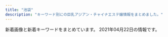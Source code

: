 ```yaml
---
title: "池袋"
description: "キーワード別にの巨乳アジアン・チャイナエステ嬢情報をまとめました。"
---
```


新着画像と新着キーワードをまとめています。
2021年04月22日の情報です。

<DmmAffiliateIns />
<KeywordTable
  shops={
    [
    {
        "station": "JR\u6c60\u888b\u99c5\u6771\u53e3",
        "url": "http://es-manzokudou.com/",
        "img_links": [
            "http://es-manzokudou.com/uploads/209ba11412c2c128b5dfbdb8cfef6faa.jpg",
            "http://es-manzokudou.com/uploads/ce9c20b274548d8d7fc88ffba3feb6b8.jpg",
            "http://es-manzokudou.com/images/info_09.png",
            "http://es-manzokudou.com/uploads/1e5aff376576a255098bc7597386a028.jpg",
            "http://es-manzokudou.com/images/index_22.jpg",
            "http://es-manzokudou.com/images/index_02.jpg",
            "http://es-manzokudou.com/uploads/848e0db3804d1d3c823537204d67f5aa.jpg",
            "http://es-manzokudou.com/images/index_31.jpg",
            "http://es-manzokudou.com/images/index_06.jpg",
            "http://es-manzokudou.com/images/index_29.jpg",
            "http://es-manzokudou.com/uploads/dedff2c11ab7aaa841a9cf2747a8406c.jpg",
            "http://es-manzokudou.com/uploads/8a1fb58d0b110680c2356994ca8efb25.jpg",
            "http://es-manzokudou.com/uploads/801bf12e5eb5d7775a0d06c4314059a8.jpg",
            "http://es-manzokudou.com/images/index_16.jpg",
            "http://es-manzokudou.com/uploads/d89fe15ae91cbe6757df76651ba2bafb.jpg",
            "http://es-manzokudou.com/uploads/c92c85411d427aeda4e82379f413bfc5.jpg",
            "http://es-manzokudou.com/images/info_05.png",
            "http://es-manzokudou.com/uploads/d0fdd8f6b16eaf7d5013c7d285fed2e3.jpg",
            "http://es-manzokudou.com/uploads/9f77b9b12f9cf11fcb013974ba368064.jpg",
            "http://es-manzokudou.com/images/info_07.png",
            "http://es-manzokudou.com/uploads/40fc21d31595f51aaf89793b1f68617b.jpg",
            "http://es-manzokudou.com/images/index_07.jpg",
            "http://es-manzokudou.com/uploads/b7f36d45469210b381ecb79a0e05a347.jpg",
            "http://es-manzokudou.com/uploads/8ec0af3b4889c07ab76ccbed51b2b813.jpg",
            "http://es-manzokudou.com/images/link_09.jpg",
            "http://es-manzokudou.com/images/girls_11.jpg",
            "http://es-manzokudou.com/uploads/275d5f397baa63db8424c86d5d6237cf.jpg",
            "http://es-manzokudou.com/uploads/6d01aeb80d9d599f91829439c8d1cce9.jpg",
            "http://es-manzokudou.com/uploads/7284e4ffc051cbb8c074a8c30390ce68.jpg",
            "http://es-manzokudou.com/uploads/b3126b220ec550d17cf3d4ceaa0d5f91.jpg",
            "http://es-manzokudou.com/images/info_01.png",
            "http://es-manzokudou.com/uploads/59a8a61377564fb64b48427e84e4243f.jpg",
            "http://es-manzokudou.com/uploads/7b043aa15c9a9920550a2b92ec6be546.jpg",
            "http://es-manzokudou.com/images/interior_09.jpg",
            "http://es-manzokudou.com/images/index_21.jpg",
            "http://es-manzokudou.com/images/info_02.png",
            "http://es-manzokudou.com/images/index_28.jpg",
            "http://es-manzokudou.com/images/index_05.jpg",
            "http://es-manzokudou.com/uploads/356177edff3d3b7efc4a77022debc8aa.jpg",
            "http://es-manzokudou.com/uploads/4638ddb6f986a671b148647ba616100a.jpg",
            "http://es-manzokudou.com/uploads/0b1795e88117182a477ab05f88143541.jpg",
            "http://es-manzokudou.com/images/index_14.jpg",
            "http://es-manzokudou.com/images/index_08.jpg",
            "http://es-manzokudou.com/images/index_04.jpg",
            "http://es-manzokudou.com/uploads/da9811a4171f2ec42d7c9a8567e79d8c.jpg",
            "http://es-manzokudou.com/images/info_04.png",
            "http://es-manzokudou.com/images/service_10.jpg",
            "http://es-manzokudou.com/uploads/d71f74498ca17396d022ba9a4df966f3.jpg",
            "http://es-manzokudou.com/images/index_03.jpg",
            "http://es-manzokudou.com/images/index_17.jpg",
            "http://es-manzokudou.com/images/index_30.jpg",
            "http://es-manzokudou.com/uploads/de54f16df04e0df8ae07ab990b8c9fd2.jpg",
            "http://es-manzokudou.com/uploads/0796672f7c59948334658998a3c55cdb.jpg",
            "http://es-manzokudou.com/uploads/13ab049cc45dea80b43d33b6b7108f00.jpg",
            "http://es-manzokudou.com/uploads/efbc511fca65f9baeae51ee52426cc0e.jpg",
            "http://es-manzokudou.com/uploads/e0558d7d118d3983ed620237423a6a17.jpg",
            "http://es-manzokudou.com/images/index_19.jpg",
            "http://es-manzokudou.com/images/interior_10.jpg",
            "http://es-manzokudou.com/images/service_09.jpg",
            "http://es-manzokudou.com/uploads/c7f77c3ead6ef13dab668a39ed78609c.jpg",
            "http://es-manzokudou.com/images/index_15.jpg",
            "http://es-manzokudou.com/uploads/36735dc9d436a790f344c57635a3a44f.jpg",
            "http://es-manzokudou.com/images/index_09.jpg",
            "http://es-manzokudou.com/images/girls_09.jpg",
            "http://es-manzokudou.com/uploads/62c2e989f1be95fc8e01be85b464d514.jpg",
            "http://es-manzokudou.com/images/index_27.jpg",
            "http://es-manzokudou.com/images/index_01.jpg",
            "http://es-manzokudou.com/uploads/e29aa67ee54566513e4e34114bfdc7b9.jpg",
            "http://es-manzokudou.com/uploads/88aa8f906b0332cb40ad4429c8e7b758.jpg",
            "http://es-manzokudou.com/uploads/200f500725d3f15233d981ad9b5e6b9a.jpg",
            "http://es-manzokudou.com/images/index_11.jpg",
            "http://es-manzokudou.com/uploads/4a9bc6863322924a09070162269c7415.jpg",
            "http://es-manzokudou.com/uploads/6eeb47bf176bb33d310cc4b85e6877cd.jpg",
            "http://es-manzokudou.com/uploads/f66d763bd48ac5f51969e4311ac7af5c.jpg",
            "http://www.cmfm2.jp/images/over_thumb_l.png",
            "http://es-manzokudou.com/images/index_13.jpg",
            "http://es-manzokudou.com/uploads/33e3f16ac4ad0cce4991bcbf73f4ed57.jpg",
            "http://es-manzokudou.com/images/index_23.jpg",
            "http://es-manzokudou.com/uploads/0d826c16062de1388c242e2f77eb7cd6.jpg",
            "http://es-manzokudou.com/images/index_24.jpg"
        ],
        "keywords": {
            "86": 7,
            "D": 7,
            "84": 1,
            "C": 10,
            "87": 8,
            "88": 2
        },
        "name": "\u6e80\u8db3\u5802"
    },
    {
        "keywords": {
            "90": 1,
            "H": 2,
            "E": 1,
            "88": 1,
            "95": 1
        },
        "url": "http://hanamizuki.jpn.cm/",
        "img_links": [
            "http://hanamizuki.jpn.cm/photos/sites/43/2019/12/2019122511054178.jpg",
            "http://hanamizuki.jpn.cm/images/room4.jpg",
            "http://hanamizuki.jpn.cm/images/s_staff.png",
            "http://hanamizuki.jpn.cm/images/s_link.png",
            "http://hanamizuki.jpn.cm/images/top.png",
            "http://hanamizuki.jpn.cm/photos/sites/43/2021/02/2021020211590282.jpg",
            "http://hanamizuki.jpn.cm/photos/sites/43/2017/11/2017110204161468.jpg",
            "http://hanamizuki.jpn.cm/photos/sites/43/2019/12/2019122511054726.jpg",
            "http://hanamizuki.jpn.cm/images/room1.jpg",
            "http://hanamizuki.jpn.cm/images/room3.jpg",
            "http://hanamizuki.jpn.cm/images/nbj2.jpg",
            "http://hanamizuki.jpn.cm/images/mobile.png",
            "http://hanamizuki.jpn.cm/photos/sites/43/2017/11/2017110204162215.jpg",
            "http://hanamizuki.jpn.cm/images/room2.jpg",
            "http://hanamizuki.jpn.cm/images/s_news.png"
        ],
        "name": "\u6c34\u6728\u82b1",
        "station": "JR\u6c60\u888b\u99c5\u6771\u53e3"
    },
    {
        "keywords": {
            "83": 99,
            "C": 262,
            "88": 45,
            "82": 101,
            "D": 198,
            "84": 161,
            "85": 108
        },
        "name": "\u30cf\u30cb\u30fc\u30d3\u30fc",
        "img_links": [
            "https://honeybee2.com/images/img_info_01.png",
            "https://honeybee2.com/images/img_gallery_04.png",
            "https://honeybee2.com/images/btn_back.png",
            "https://honeybee2.com/images/img_info_03.png",
            "https://honeybee2.com/images_staff/168/111318504622.jpg",
            "https://honeybee2.com/images/bnr_160_45.jpg",
            "https://honeybee2.com/images/icon_ranking_01.png",
            "https://honeybee2.com/images_staff/136/041523165620.jpg",
            "https://honeybee2.com/images/img_gallery_02.png",
            "https://honeybee2.com/images/bnr_88_31.jpg",
            "https://honeybee2.com/images/bnr_468_60.jpg",
            "https://honeybee2.com/images_staff/60/032207115986.jpg",
            "https://honeybee2.com/images_staff/134/041314164177.jpg",
            "https://honeybee2.com/images_staff/154/040422342043.jpg",
            "https://honeybee2.com/images/icon_ranking_05.png",
            "https://honeybee2.com/images/btn_next.png",
            "https://honeybee2.com/images_staff/99/011420365888.jpg",
            "https://honeybee2.com/images_staff/133/041312285087.jpg",
            "https://honeybee2.com/images_staff/150/091116274617.jpg",
            "https://honeybee2.com/images/img_gallery_06.png",
            "https://honeybee2.com/images_staff/142/060611265633.jpg",
            "https://honeybee2.com/images/bnr_side_card.png",
            "https://honeybee2.com/images/pagetop_off.png",
            "https://honeybee2.com/images_staff/136/041522461779.jpg",
            "https://honeybee2.com/images_staff/60/032207120681.jpg",
            "https://honeybee2.com/images_staff/134/041314054720.jpg",
            "https://honeybee2.com/images_staff/99/110211050217.jpg",
            "https://honeybee2.com/images/vis_castframe_01.png",
            "https://honeybee2.com/images/icon_ranking_03.png",
            "https://honeybee2.com/images_staff/150/091115052227.jpg",
            "https://honeybee2.com/images/img_info.png",
            "https://honeybee2.com/images_staff/154/040422313298.jpg",
            "https://honeybee2.com/images_staff/142/060611173967.jpg",
            "https://honeybee2.com/images/icon_ranking_04.png",
            "https://honeybee2.com/images_staff/133/032511552539.jpg",
            "https://honeybee2.com/images/vis_profileframe.png",
            "https://honeybee2.com/images_staff/168/111319171076.jpg",
            "https://honeybee2.com/images/bnr_200_40.jpg",
            "https://honeybee2.com/images/no_image.jpg",
            "https://honeybee2.com/images_staff/111/070714174922.jpg",
            "https://honeybee2.com/images_staff/117/082320544428.jpg",
            "https://honeybee2.com/images/img_gallery_03.png",
            "https://honeybee2.com/images/img_gallery_01.png",
            "https://honeybee2.com/images_staff/117/082321050834.jpg",
            "https://honeybee2.com/images/bnr_side_concept.png",
            "https://honeybee2.com/images/img_info_02.png",
            "https://honeybee2.com/images/img_gallery_05.png",
            "https://honeybee2.com/images_staff/111/070714141435.jpg"
        ],
        "url": "https://honeybee2.com/",
        "station": "JR\u6c60\u888b\u99c5\u897f\u53e3(\u5317)"
    },
    {
        "station": "JR\u6c60\u888b\u99c5\u6771\u53e3",
        "name": "\u73ca\u745a\u6d77\u5cb8",
        "keywords": {
            "85": 13,
            "D": 30,
            "C": 65,
            "84": 47,
            "86": 31
        },
        "img_links": [
            "http://www.ccgirl.work/staff/hana1.jpg",
            "http://ccgirl.work/img/bana02.jpg",
            "http://ccgirl.work/staff/riri1.jpg",
            "http://www.ccgirl.work/staff/aya1.jpg",
            "http://www.ccgirl.work/staff/koko2.jpg",
            "http://ccgirl.work/staff/aya3.jpg",
            "http://ccgirl.work/staff/kayuri2.jpg",
            "http://ccgirl.work/staff/kayuri3.jpg",
            "http://ccgirl.work/img/icon/new.jpg",
            "http://ccgirl.work/img/bana03.jpg",
            "http://ccgirl.work/staff/hana1.jpg",
            "http://ccgirl.work/staff/kayuri1.jpg",
            "http://ccgirl.work/staff/koko1.jpg",
            "http://www.ccgirl.work/img/bana03.jpg",
            "http://ccgirl.work/staff/ai1.jpg",
            "http://ccgirl.work/staff/ai2.jpg",
            "http://www.ccgirl.work/staff/riri2.jpg",
            "http://www.ccgirl.work/staff/ai3.jpg",
            "http://ccgirl.work/staff/ai3.jpg",
            "http://ccgirl.work/staff/aya2.jpg",
            "http://www.ccgirl.work/staff/riri1.jpg",
            "http://www.ccgirl.work/staff/kayuri1.jpg",
            "http://ccgirl.work/staff/koko2.jpg",
            "http://www.ccgirl.work/staff/ai2.jpg",
            "http://www.ccgirl.work/staff/ai1.jpg",
            "http://ccgirl.work/img/contentsbottom.png",
            "http://www.ccgirl.work/img/contentsbottom.png",
            "http://ccgirl.work/staff/aya1.jpg",
            "http://www.ccgirl.work/img/icon/new.jpg",
            "http://www.ccgirl.work/img/bana02.jpg",
            "http://ccgirl.work/staff/riri2.jpg",
            "http://ccgirl.work/img/interior.jpg",
            "http://ccgirl.work/img/s/s_qa.png",
            "http://www.ccgirl.work/staff/koko1.jpg"
        ],
        "url": "http://ccgirl.work/"
    },
    {
        "img_links": [
            "http://new-paradise.net/images/misaki01.jpg",
            "http://new-paradise.net/images/down.png",
            "http://new-paradise.net/images/r3.jpg",
            "http://new-paradise.net/images/noa.jpg",
            "http://new-paradise.net/images/honoka.jpg",
            "http://new-paradise.net/images/a6.jpg",
            "http://new-paradise.net/images/kiki.jpg",
            "http://new-paradise.net/images/mobile.png",
            "http://new-paradise.net/images/kiki02.jpg",
            "http://new-paradise.net/images/a3.jpg",
            "http://new-paradise.net/images/a1.jpg",
            "http://new-paradise.net/images/zi_staff.png",
            "http://new-paradise.net/images/up.png",
            "http://new-paradise.net/images/misaki02.jpg",
            "http://new-paradise.net/images/itigo.jpg",
            "http://new-paradise.net/images/a2.jpg",
            "http://new-paradise.net/images/g0.jpg",
            "http://new-paradise.net/images/info.jpg",
            "http://new-paradise.net/images/a5.jpg",
            "http://new-paradise.net/images/kanna02.jpg",
            "http://new-paradise.net/images/a4.jpg",
            "http://new-paradise.net/images/flash1.jpg",
            "http://new-paradise.net/images/a7.jpg"
        ],
        "name": "\u5fc3\u30d1\u30e9\u30c0\u30a4\u30b9",
        "url": "http://new-paradise.net/",
        "station": "JR\u6c60\u888b\u99c5\u897f\u53e3",
        "keywords": {}
    },
    {
        "keywords": {},
        "station": "JR\u6c60\u888b\u99c5\u6771\u53e3",
        "img_links": [
            "http://manian-ikebukuro.com/image/cast/cast_63_1_l.jpg",
            "http://manian-ikebukuro.com/image/cast/cast_74_1_l.jpg",
            "http://manian-ikebukuro.com/img/spSite.jpg",
            "http://manian-ikebukuro.com/img/news1.png",
            "http://manian-ikebukuro.com/image/cast/cast_67_1_l.jpg",
            "http://manian-ikebukuro.com/image/cast/cast_80_1_s.jpg",
            "http://manian-ikebukuro.com/image/cast/cast_74_2_l.jpg",
            "http://manian-ikebukuro.com/image/cast/cast_70_2_l.jpg",
            "http://manian-ikebukuro.com/image/cast/cast_67_1_s.jpg",
            "http://manian-ikebukuro.com/image/cast/cast_68_2_l.jpg",
            "http://manian-ikebukuro.com/image/cast/cast_75_2_l.jpg",
            "http://manian-ikebukuro.com/image/cast/cast_77_1_s.jpg",
            "http://manian-ikebukuro.com/image/cast/cast_77_1_l.jpg",
            "http://manian-ikebukuro.com/img/bar_profile.png",
            "http://manian-ikebukuro.com/img/pickupGirl.png",
            "http://manian-ikebukuro.com/image/cast/cast_68_1_l.jpg",
            "http://manian-ikebukuro.com/image/cast/cast_2_1_l.jpg",
            "http://manian-ikebukuro.com/image/cast/cast_75_1_s.jpg",
            "http://manian-ikebukuro.com/image/cast/cast_75_1_l.jpg",
            "http://manian-ikebukuro.com/image/cast/cast_80_1_l.jpg",
            "http://manian-ikebukuro.com/image/cast/cast_77_2_l.jpg",
            "http://manian-ikebukuro.com/image/cast/cast_64_1_l.jpg",
            "http://manian-ikebukuro.com/image/cast/cast_69_1_s.jpg",
            "http://manian-ikebukuro.com/image/cast/cast_68_1_s.jpg",
            "http://manian-ikebukuro.com/image/cast/cast_70_1_l.jpg",
            "http://manian-ikebukuro.com/image/cast/cast_47_1_l.jpg",
            "http://manian-ikebukuro.com/image/cast/cast_47_1_s.jpg",
            "http://manian-ikebukuro.com/image/cast/cast_63_1_s.jpg",
            "http://manian-ikebukuro.com/img/news3.png",
            "http://manian-ikebukuro.com/image/cast/cast_70_1_s.jpg",
            "http://manian-ikebukuro.com/image/cast/10x10.jpg",
            "http://manian-ikebukuro.com/image/cast/cast_80_2_l.jpg",
            "http://manian-ikebukuro.com/image/cast/cast_74_1_s.jpg",
            "http://manian-ikebukuro.com/image/cast/cast_6_1_s.jpg",
            "http://manian-ikebukuro.com/image/cast/cast_2_1_s.jpg",
            "http://manian-ikebukuro.com/image/cast/cast_67_2_l.jpg",
            "http://manian-ikebukuro.com/image/cast/cast_64_2_l.jpg",
            "http://manian-ikebukuro.com/img/QRcode.png",
            "http://manian-ikebukuro.com/image/cast/cast_64_1_s.jpg",
            "http://manian-ikebukuro.com/sp/img/tel.png",
            "http://manian-ikebukuro.com/img/line1.jpg",
            "http://manian-ikebukuro.com/image/cast/cast_73_1_s.jpg",
            "http://manian-ikebukuro.com/image/cast/cast_47_2_l.jpg",
            "http://manian-ikebukuro.com/image/cast/cast_2_2_l.jpg",
            "http://manian-ikebukuro.com/img/tel.png",
            "http://manian-ikebukuro.com/img/header0.jpg",
            "http://manian-ikebukuro.com/img/bar_staff.png",
            "http://manian-ikebukuro.com/image/cast/no_image.jpg",
            "http://manian-ikebukuro.com/image/cast/cast_71_1_s.jpg"
        ],
        "name": "\u6d17\u4f53\u30de\u30cb\u30a2",
        "url": "http://manian-ikebukuro.com/"
    },
    {
        "station": "JR\u6c60\u888b\u99c5\u897f\u53e3",
        "url": "http://c-sun2.com/",
        "img_links": [
            "http://c-sun2.com/image/cast/cast_485_1_l.jpg",
            "http://c-sun2.com/image/cast/cast_492_2_l.jpg",
            "http://c-sun2.com/image/cast/cast_326_2_l.jpg",
            "http://c-sun2.com/image/cast/cast_393_1_l.jpg",
            "http://c-sun2.com/img/topbar_news.png",
            "http://c-sun2.com/image/cast/cast_471_1_l.jpg",
            "http://c-sun2.com/image/cast/cast_453_2_l.jpg",
            "http://c-sun2.com/image/cast/cast_466_2_l.jpg",
            "http://c-sun2.com/image/cast/cast_496_1_l.jpg",
            "http://c-sun2.com/image/cast/cast_362_1_l.jpg",
            "http://c-sun2.com/image/cast/cast_473_1_l.jpg",
            "http://c-sun2.com/img/bar_profile.png",
            "http://c-sun2.com/image/cast/cast_357_2_l.jpg",
            "http://c-sun2.com/image/cast/cast_534_1_l.jpg",
            "http://c-sun2.com/image/shame/192_1_l.jpg",
            "http://c-sun2.com/image/cast/cast_534_2_l.jpg",
            "http://c-sun2.com/image/cast/cast_360_2_l.jpg",
            "http://c-sun2.com/image/cast/cast_326_1_l.jpg",
            "http://c-sun2.com/image/cast/cast_362_2_l.jpg",
            "http://c-sun2.com/img/header.jpg",
            "http://c-sun2.com/image/cast/cast_496_2_l.jpg",
            "http://c-sun2.com/image/cast/cast_453_1_l.jpg",
            "http://c-sun2.com/img/icon/new.png",
            "http://c-sun2.com/image/cast/cast_484_2_l.jpg",
            "http://c-sun2.com/img/event/camp3.jpg",
            "http://c-sun2.com/image/cast/cast_492_1_l.jpg",
            "http://c-sun2.com/image/cast/cast_360_1_l.jpg",
            "http://c-sun2.com/img/topbar_osusume.png",
            "http://c-sun2.com/img/bar_grallery.png",
            "http://c-sun2.com/image/cast/cast_393_2_l.jpg",
            "http://c-sun2.com/image/cast/cast_533_1_l.jpg",
            "http://c-sun2.com/image/cast/cast_524_1_l.jpg",
            "http://c-sun2.com/image/cast/cast_357_1_l.jpg",
            "http://c-sun2.com/image/cast/cast_466_1_l.jpg",
            "http://c-sun2.com/image/cast/cast_473_2_l.jpg",
            "http://c-sun2.com/img/bar_therapist.png",
            "http://c-sun2.com/image/cast/cast_390_1_l.jpg",
            "http://c-sun2.com/image/cast/cast_485_2_l.jpg",
            "http://c-sun2.com/image/cast/cast_580_1_l.jpg",
            "http://c-sun2.com/image/cast/cast_471_2_l.jpg",
            "http://c-sun2.com/image/cast/cast_390_2_l.jpg",
            "http://c-sun2.com/image/cast/cast_484_1_l.jpg",
            "http://c-sun2.com/image/cast/cast_524_2_l.jpg",
            "http://c-sun2.com/img/topbar_camp.png",
            "http://c-sun2.com/image/cast/cast_533_2_l.jpg"
        ],
        "keywords": {
            "83": 7,
            "85": 3,
            "81": 3,
            "84": 5,
            "82": 7
        },
        "name": "\u30b9\u30a4\u30fc\u30c8\u30de\u30c3\u30c8"
    },
    {
        "name": "MONA\u30fbLIZA \u30e2\u30ca\u30fb\u30ea\u30b6",
        "keywords": {
            "C": 8
        },
        "url": "http://monaliza.xyz/",
        "img_links": [
            "http://monaliza.xyz/images/mobile.jpg",
            "http://monaliza.xyz/images/gallery_image01b.jpg",
            "http://monaliza.xyz/images/g7.jpg",
            "http://monaliza.xyz/images/top.jpg",
            "http://monaliza.xyz/images/index_c2.jpg",
            "http://monaliza.xyz/images/g6.jpg",
            "http://monaliza.xyz/images/r03.jpg",
            "http://monaliza.xyz/images/r01.jpg",
            "http://monaliza.xyz/images/r02.jpg",
            "http://monaliza.xyz/images/index_c3.jpg",
            "http://monaliza.xyz/images/r04.jpg",
            "http://monaliza.xyz/images/yuki.jpg",
            "http://monaliza.xyz/images/index_c1.jpg",
            "http://monaliza.xyz/images/g4.jpg",
            "http://monaliza.xyz/images/aoyi.jpg"
        ],
        "station": "JR\u6c60\u888b\u99c5\u897f\u53e3"
    },
    {
        "img_links": [
            "http://www.i-rlx.info/images/upload/888936484d714117.jpg",
            "http://www.i-rlx.info/images/index_28.jpg",
            "http://www.i-rlx.info/images/upload/bb2bfea87a6127cc.jpg",
            "http://www.i-rlx.info/images/upload/95e8548329763630.jpg",
            "http://www.i-rlx.info/images/index_03.jpg",
            "http://www.i-rlx.info/girl/05.jpg",
            "http://www.i-rlx.info/images/upload/thumb/95e8548329763630.jpg",
            "http://www.i-rlx.info/images/upload/thumb/bb8a47bc98c64e87.jpg",
            "http://www.i-rlx.info/images/index_34.jpg",
            "http://www.i-rlx.info/images/upload/thumb/c9993cc2167b7dc9.jpg",
            "http://www.i-rlx.info/images/index_10.jpg",
            "http://www.i-rlx.info/images/upload/thumb/5f15caf7f272770f.jpg",
            "http://www.i-rlx.info/girl/06.jpg",
            "http://www.i-rlx.info/girl/08.jpg",
            "http://www.i-rlx.info/images/index_07.jpg",
            "http://www.i-rlx.info/images/info.jpg",
            "http://www.i-rlx.info/images/info_16.jpg",
            "http://www.i-rlx.info/images/upload/thumb/c3c01fea3cdcaa08.jpg",
            "http://www.i-rlx.info/images/upload/thumb/4d0e657eefdddf42.jpg",
            "http://www.i-rlx.info/images/index_21.jpg",
            "http://www.i-rlx.info/images/index_24.jpg",
            "http://www.i-rlx.info/images/upload/thumb/b0bbe23232bed8aa.jpg",
            "http://www.i-rlx.info/images/upload/19b76df66faf0b12.jpg",
            "http://www.i-rlx.info/images/upload/4d0e657eefdddf42.jpg",
            "http://www.i-rlx.info/images/index_04.jpg",
            "http://www.i-rlx.info/images/upload/bc0752fe4e53b8c6.jpg",
            "http://www.i-rlx.info/images/upload/ac8e7ec3ac179feb.jpg",
            "http://www.i-rlx.info/images/upload/549fe7e03db1e8fc.jpg",
            "http://www.i-rlx.info/images/upload/7d800b2f3fde617b.jpg",
            "http://www.i-rlx.info/images/staff_16.jpg",
            "http://www.i-rlx.info/images/index_36.jpg",
            "http://www.i-rlx.info/images/upload/thumb/7d800b2f3fde617b.jpg",
            "http://www.i-rlx.info/images/index_14.jpg",
            "http://www.i-rlx.info/images/index_37.jpg",
            "http://www.i-rlx.info/i/girl/05.jpg",
            "http://www.i-rlx.info/images/index_11.jpg",
            "http://www.i-rlx.info/images/upload/thumb/9e42414005a99f48.jpg",
            "http://www.i-rlx.info/images/upload/thumb/ac8e7ec3ac179feb.jpg",
            "http://www.i-rlx.info/images/upload/3a57edcf235cfd8e.jpg",
            "http://www.i-rlx.info/i/girl/02.jpg",
            "http://www.i-rlx.info/images/upload/thumb/eeb5d9caa554018e.jpg",
            "http://www.i-rlx.info/images/upload/b0bbe23232bed8aa.jpg",
            "http://www.i-rlx.info/images/index_23.jpg",
            "http://www.i-rlx.info/images/upload/dc8f1b616e622b2a.jpg",
            "http://www.i-rlx.info/images/upload/5f15caf7f272770f.jpg",
            "http://www.i-rlx.info/images/index_06.jpg",
            "http://www.i-rlx.info/images/upload/eeb5d9caa554018e.jpg",
            "http://www.i-rlx.info/images/index_12.jpg",
            "http://www.i-rlx.info/images/index_02.jpg",
            "http://www.i-rlx.info/images/03.jpg",
            "http://www.i-rlx.info/i/room/r03.jpg",
            "http://www.i-rlx.info/images/upload/thumb/22c78aefa047b678.jpg",
            "http://www.i-rlx.info/girl/02.jpg",
            "http://www.i-rlx.info/girl/07.jpg",
            "http://www.i-rlx.info/images/index_18.jpg",
            "http://www.i-rlx.info/images/index_27.jpg",
            "http://www.i-rlx.info/images/index_29.jpg",
            "http://www.i-rlx.info/images/index_35_01.jpg",
            "http://www.i-rlx.info/i/girl/04.jpg",
            "http://www.i-rlx.info/images/upload/c9993cc2167b7dc9.jpg",
            "http://www.i-rlx.info/images/index_31.jpg",
            "http://www.i-rlx.info/images/upload/thumb/bc0752fe4e53b8c6.jpg",
            "http://www.i-rlx.info/images/index_13.jpg",
            "http://www.i-rlx.info/images/upload/bb8a47bc98c64e87.jpg",
            "http://www.i-rlx.info/girl/01.jpg",
            "http://www.i-rlx.info/i/room/r02.jpg",
            "http://www.i-rlx.info/images/rec.jpg",
            "http://www.i-rlx.info/images/index_33.jpg",
            "http://www.i-rlx.info/i/girl/01.jpg",
            "http://www.i-rlx.info/images/index_20.jpg",
            "http://www.i-rlx.info/images/upload/thumb/bb2bfea87a6127cc.jpg",
            "http://www.i-rlx.info/images/upload/thumb/549fe7e03db1e8fc.jpg",
            "http://www.i-rlx.info/images/index_08.jpg",
            "http://www.i-rlx.info/images/index_39.jpg",
            "http://www.i-rlx.info/images/upload/9e42414005a99f48.jpg",
            "http://www.i-rlx.info/i/room/r04.jpg",
            "http://www.i-rlx.info/images/rec_16.jpg",
            "http://www.i-rlx.info/images/index_19.jpg",
            "http://www.i-rlx.info/images/index_22.jpg",
            "http://www.i-rlx.info/images/index_26.jpg",
            "http://www.i-rlx.info/images/upload/c3c01fea3cdcaa08.jpg",
            "http://www.i-rlx.info/images/upload/d9467bde93e01a59.jpg",
            "http://www.i-rlx.info/images/sub_18.jpg",
            "http://www.i-rlx.info/images/upload/22c78aefa047b678.jpg",
            "http://www.i-rlx.info/images/sub_21.jpg",
            "http://www.i-rlx.info/images/upload/thumb/d9467bde93e01a59.jpg",
            "http://www.i-rlx.info/images/index_15.jpg",
            "http://www.i-rlx.info/i/girl/03.jpg",
            "http://www.i-rlx.info/images/index_30.jpg",
            "http://www.i-rlx.info/girl/017.jpg",
            "http://www.i-rlx.info/images/upload/thumb/dc8f1b616e622b2a.jpg",
            "http://www.i-rlx.info/images/index_17.jpg",
            "http://www.i-rlx.info/images/upload/thumb/19b76df66faf0b12.jpg",
            "http://www.i-rlx.info/i/room/r01.jpg",
            "http://www.i-rlx.info/girl/04.jpg",
            "http://www.i-rlx.info/girl/018.jpg",
            "http://www.i-rlx.info/images/index_09.jpg",
            "http://www.i-rlx.info/images/index_01.jpg",
            "http://www.i-rlx.info/images/upload/thumb/888936484d714117.jpg",
            "http://www.i-rlx.info/images/upload/thumb/3a57edcf235cfd8e.jpg"
        ],
        "name": "\u30b7\u30e3\u30fc\u30ed\u30c3\u30c8\u59eb",
        "keywords": {
            "C": 20,
            "E": 1,
            "88": 1,
            "87": 1,
            "86": 3,
            "82": 2,
            "89": 3,
            "D": 4,
            "85": 10
        },
        "station": "JR\u6c60\u888b\u99c5\u897f\u53e3(\u5317)",
        "url": "http://www.i-rlx.info/"
    },
    {
        "url": "http://www.yurari-massage.work/",
        "name": "\u3086\u3089\u308a",
        "keywords": {
            "E": 3,
            "86": 17,
            "D": 11,
            "87": 8,
            "C": 29
        },
        "img_links": [
            "http://www.yurari-massage.work/img/st026.jpg",
            "http://www.yurari-massage.work/img/st022.jpg",
            "http://www.yurari-massage.work/img/st19.jpg",
            "http://www.yurari-massage.work/img/m20.jpg",
            "http://www.yurari-massage.work/img/m2.jpg",
            "http://www.yurari-massage.work/img/sta28.jpg",
            "http://www.yurari-massage.work/img/st07.jpg",
            "http://www.yurari-massage.work/img/m5.jpg",
            "http://www.yurari-massage.work/img/st021.jpg",
            "http://www.yurari-massage.work/img/sta4.jpg",
            "http://www.yurari-massage.work/img/m50.jpg",
            "http://www.yurari-massage.work/img/sta7.jpg",
            "http://www.yurari-massage.work/img/sta22.jpg",
            "http://www.yurari-massage.work/img/m4.jpg",
            "http://www.yurari-massage.work/img/m6.jpg",
            "http://www.yurari-massage.work/img/st25.jpg",
            "http://www.yurari-massage.work/img/st7.jpg",
            "http://www.yurari-massage.work/img/st4.jpg",
            "http://www.yurari-massage.work/img/sta26.jpg",
            "http://www.yurari-massage.work/img/st017.jpg",
            "http://www.yurari-massage.work/img/r9.jpg",
            "http://www.yurari-massage.work/img/sta21.jpg",
            "http://www.yurari-massage.work/img/m60.jpg",
            "http://www.yurari-massage.work/img/head.jpg",
            "http://www.yurari-massage.work/img/m40.jpg",
            "http://www.yurari-massage.work/img/st17.jpg",
            "http://www.yurari-massage.work/img/sta25.jpg",
            "http://www.yurari-massage.work/img/sta27.jpg",
            "http://www.yurari-massage.work/img/m1.jpg",
            "http://www.yurari-massage.work/img/st28.jpg",
            "http://www.yurari-massage.work/img/m10.jpg",
            "http://www.yurari-massage.work/img/m3.jpg",
            "http://www.yurari-massage.work/img/st22.jpg",
            "http://www.yurari-massage.work/img/st27.jpg",
            "http://www.yurari-massage.work/img/st11.jpg",
            "http://www.yurari-massage.work/img/m30.jpg",
            "http://www.yurari-massage.work/img/st21.jpg",
            "http://www.yurari-massage.work/img/st027.jpg",
            "http://www.yurari-massage.work/img/st26.jpg",
            "http://www.yurari-massage.work/img/campian.jpg",
            "http://www.yurari-massage.work/img/nos.jpg",
            "http://www.yurari-massage.work/img/mobile.png"
        ],
        "station": "JR\u6c60\u888b\u99c5\u897f\u53e3(\u5317)"
    },
    {
        "name": "\u82b1\u6c34\u6728",
        "img_links": [
            "http://es-hana.work/images/sys1.jpg",
            "http://es-hana.work/staff/nana.jpg",
            "http://es-hana.work/images/news.jpg",
            "http://es-hana.work/staff/yui.jpg",
            "http://es-hana.work/images/8.jpg",
            "http://es-hana.work/images/head.jpg",
            "http://es-hana.work/img/miki1.jpg",
            "http://es-hana.work/images/tg.jpg",
            "http://es-hana.work/images/int.jpg",
            "http://es-hana.work/staff/ai.jpg",
            "http://es-hana.work/images/staff_t.jpg",
            "http://es-hana.work/images/1.jpg",
            "http://es-hana.work/staff/miki.jpg",
            "http://es-hana.work/staff/haruka.jpg",
            "http://es-hana.work/images/5.jpg",
            "http://es-hana.work/images/sys2.jpg",
            "http://es-hana.work/images/ac2.jpg",
            "http://es-hana.work/img/nana1.jpg",
            "http://es-hana.work/images/7.jpg",
            "http://es-hana.work/images/interior_t.jpg",
            "http://es-hana.work/staff/rina.jpg",
            "http://es-hana.work/img/yui1.jpg",
            "http://es-hana.work/images/line.jpg",
            "http://es-hana.work/img/aya1.jpg",
            "http://es-hana.work/staff/yuna.jpg",
            "http://es-hana.work/img/ai1.jpg",
            "http://es-hana.work/staff/aya.jpg",
            "http://es-hana.work/images/2.jpg",
            "http://es-hana.work/img/rina1.jpg",
            "http://es-hana.work/images/ac1.jpg",
            "http://es-hana.work/images/6.jpg",
            "http://es-hana.work/images/3.jpg",
            "http://es-hana.work/img/haruka1.jpg"
        ],
        "station": "JR\u6c60\u888b\u99c5\u897f\u53e3(\u5317)",
        "keywords": {},
        "url": "http://es-hana.work/"
    },
    {
        "img_links": [
            "https://www.aroma-angels.net/images/mt_10_1_446.jpg",
            "https://www.aroma-angels.net/images/mc_1_2_239.jpg",
            "https://www.aroma-angels.net/images/ml_11_1_425.jpg",
            "https://www.aroma-angels.net/images/up_5_5_0.jpg",
            "https://www.aroma-angels.net/images/ml_11_1_268.jpg",
            "https://www.aroma-angels.net/images/ml_11_1_1285.jpg",
            "https://www.aroma-angels.net/asset/img/spacer_gallery.png",
            "https://www.aroma-angels.net/images/mc_1_1_1064.jpg",
            "https://www.aroma-angels.net/images/mc_1_1_240.jpg",
            "https://www.aroma-angels.net/images/ml_11_1_882.jpg",
            "https://www.aroma-angels.net/images/ml_11_1_1064.jpg",
            "https://www.aroma-angels.net/images/up_5_6_0.jpg",
            "https://www.aroma-angels.net/images/up_5_27_0.jpg",
            "https://www.aroma-angels.net/images/ml_11_1_1338.jpg",
            "https://www.aroma-angels.net/images/ml_11_1_240.jpg",
            "https://www.aroma-angels.net/images/mc_1_1_1092.jpg",
            "https://www.aroma-angels.net/images/ml_11_1_2202.jpg",
            "https://www.aroma-angels.net/asset/img/spacer300x450.png",
            "https://www.aroma-angels.net/images/ml_11_1_445.jpg",
            "https://www.aroma-angels.net/images/up_5_19_0.jpg",
            "https://www.aroma-angels.net/images/ml_11_1_507.jpg",
            "https://www.aroma-angels.net/images/ml_11_1_960.jpg",
            "https://www.aroma-angels.net/images/link/link_15.jpg",
            "https://www.aroma-angels.net/images/link/link_31.jpg",
            "https://www.aroma-angels.net/images/up_5_15_0.jpg",
            "https://www.aroma-angels.net/images/up_5_22_0.jpg",
            "https://www.aroma-angels.net/images/ml_11_1_508.jpg",
            "https://www.aroma-angels.net/images/up_5_13_0.jpg",
            "https://www.aroma-angels.net/images/mc_1_1_105.jpg",
            "https://www.aroma-angels.net/images/up_5_9_0.jpg",
            "https://www.aroma-angels.net/images/mc_1_1_446.jpg",
            "https://www.aroma-angels.net/images/ml_11_1_1411.jpg",
            "https://www.aroma-angels.net/images/mt_10_1_505.jpg",
            "https://www.aroma-angels.net/images/mc_1_1_882.jpg",
            "https://www.aroma-angels.net/images/up_5_14_0.jpg",
            "https://www.aroma-angels.net/images/mc_1_2_105.jpg",
            "https://www.aroma-angels.net/images/ml_11_1_505.jpg",
            "https://www.aroma-angels.net/images/link/link_37.png",
            "https://www.aroma-angels.net/images/up_5_11_0.jpeg",
            "https://www.aroma-angels.net/images/mc_1_2_268.jpg",
            "https://www.aroma-angels.net/asset/img/top.jpg",
            "https://www.aroma-angels.net/images/up_5_10_0.jpg",
            "https://www.aroma-angels.net/images/ml_11_1_314.jpg",
            "https://www.aroma-angels.net/images/ml_11_1_144.jpg",
            "https://www.aroma-angels.net/images/mt_10_1_105.jpg",
            "https://www.aroma-angels.net/images/mc_1_2_144.jpg",
            "https://www.aroma-angels.net/images/up_5_12_0.jpg",
            "https://www.aroma-angels.net/images/ml_11_1_1698.jpeg",
            "https://www.aroma-angels.net/images/mc_1_1_239.jpg",
            "https://www.aroma-angels.net/images/mc_1_1_506.jpg",
            "https://www.aroma-angels.net/images/link/link_34.jpg",
            "https://www.aroma-angels.net/images/up_5_23_0.jpg",
            "https://www.aroma-angels.net/asset/img/top2.jpg",
            "https://estama.jp/assets_new/default/pc/img/page/link/estama_200_40.png",
            "https://www.aroma-angels.net/images/up_5_25_0.jpg",
            "https://www.aroma-angels.net/images/link/link_27.jpg",
            "https://www.aroma-angels.net/images/ml_11_1_208.jpg",
            "https://www.aroma-angels.net/images/mc_1_1_508.jpg",
            "https://www.aroma-angels.net/images/mc_1_1_1338.jpg",
            "https://www.aroma-angels.net/images/ml_11_1_241.jpg",
            "https://www.aroma-angels.net/images/mc_1_2_445.jpg",
            "https://www.aroma-angels.net/images/mt_10_1_144.jpg",
            "https://www.aroma-angels.net/asset/img/spacer900x360.png",
            "https://www.aroma-angels.net/images/ml_11_1_446.jpg",
            "https://www.aroma-angels.net/images/ml_11_1_506.jpg",
            "https://www.aroma-angels.net/images/up_5_18_0.jpg",
            "https://www.aroma-angels.net/images/mt_10_1_506.jpg",
            "https://www.aroma-angels.net/images/mc_1_1_505.jpg",
            "https://www.aroma-angels.net/images/mt_10_1_508.jpg",
            "https://www.aroma-angels.net/images/mt_10_1_1092.jpg",
            "https://menlog.net/link/menlog20040.jpg",
            "https://www.aroma-angels.net/images/up_5_7_0.jpg",
            "https://www.aroma-angels.net/images/ml_11_1_239.jpg",
            "https://www.aroma-angels.net/images/link/link_19.jpg",
            "https://www.aroma-angels.net/images/ml_11_1_1272.jpg",
            "https://www.aroma-angels.net/images/up_5_26_0.jpg",
            "https://www.aroma-angels.net/images/mc_1_1_144.jpg",
            "https://www.aroma-angels.net/images/ml_11_1_105.jpg",
            "https://www.aroma-angels.net/images/mc_1_1_268.jpg",
            "https://www.aroma-angels.net/images/mc_1_1_445.jpg",
            "https://www.aroma-angels.net/images/ml_11_1_1092.jpg",
            "https://www.aroma-angels.net/images/up_5_17_0.jpg",
            "https://www.aroma-angels.net/images/mc_1_2_1092.jpg",
            "https://www.aroma-angels.net/images/up_5_8_0.jpg"
        ],
        "url": "https://www.aroma-angels.net/",
        "station": "JR\u6c60\u888b\u99c5\u897f\u53e3",
        "keywords": {
            "86": 5,
            "E": 1,
            "87": 4,
            "85": 13,
            "88": 4,
            "C": 47,
            "89": 1,
            "83": 2,
            "D": 14
        },
        "name": "AromaAngels\uff5e\u6c60\u888b\u30a2\u30ed\u30de\u30a8\u30f3\u30b8\u30a7\u30eb\u30ba\uff5e"
    },
    {
        "name": "CoCo8 \u30b3\u30b3\u30a8\u30a4\u30c8",
        "keywords": {
            "90": 1,
            "86": 2,
            "88": 1
        },
        "station": "JR\u6c60\u888b\u99c5\u897f\u53e3",
        "url": "http://www.coco-8.jp/",
        "img_links": [
            "http://www.coco-8.jp/_src/36746380/aki.jpg",
            "http://www.coco-8.jp/_src/36746704/g5.png",
            "http://www.coco-8.jp/_src/36742780/s3.jpg",
            "http://www.coco-8.jp/_src/36746346/maya.jpg",
            "http://www.coco-8.jp/_src/36741671/2.jpg",
            "http://www.coco-8.jp/_src/36712010/sayuri.jpg",
            "http://www.coco-8.jp/_src/36742636/b.png",
            "http://www.coco-8.jp/_src/36741640/1.jpg",
            "http://www.coco-8.jp/_src/36813493/cam2.jpg",
            "http://www.coco-8.jp/_src/36741637/3.jpg",
            "http://www.coco-8.jp/_src/54960397/wechatimg955.jpg",
            "http://www.coco-8.jp/_src/49977786/wechatimg336_20201102105038881.jpg",
            "http://www.coco-8.jp/_src/49632727/wechatimg336_20201102105038881.jpg",
            "http://www.coco-8.jp/_src/36820891/cam3.png",
            "http://www.coco-8.jp/_src/36746398/mei1.jpg",
            "http://www.coco-8.jp/_src/36745876/pic1.jpg",
            "http://www.coco-8.jp/_src/36746642/risa.jpg",
            "http://www.coco-8.jp/_src/36742460/3.jpg",
            "http://www.coco-8.jp/_src/49977785/wechatimg336_20201102105038881.jpg",
            "http://www.coco-8.jp/_src/36742630/b.png",
            "http://www.coco-8.jp/_src/54960364/wechatimg955.jpg",
            "http://www.coco-8.jp/_src/36741672/4.jpg",
            "http://www.coco-8.jp/_src/37791754/smartselect_20191212-140919_wechat.jpg",
            "http://www.coco-8.jp/_src/49977665/wechatimg437_20201113100952153.jpg",
            "http://www.coco-8.jp/_src/36746682/g.jpg",
            "http://www.coco-8.jp/_src/36746331/lineline.png",
            "http://www.coco-8.jp/_src/36741638/4.jpg",
            "http://www.coco-8.jp/_src/36742459/2.jpg",
            "http://www.coco-8.jp/_src/36742714/s2.jpg",
            "http://www.coco-8.jp/_src/36746641/risa.jpg",
            "http://www.coco-8.jp/_src/36742658/s1.jpg",
            "http://www.coco-8.jp/_src/36746351/lineline.png",
            "http://www.coco-8.jp/_src/36813492/cam2.jpg",
            "http://www.coco-8.jp/_src/36746639/lineline.png",
            "http://www.coco-8.jp/_src/36741636/5.jpg",
            "http://www.coco-8.jp/_src/54960393/wechatimg955.jpg",
            "http://www.coco-8.jp/_src/49632559/wechatimg336_20201102105038881.jpg",
            "http://www.coco-8.jp/_src/36746692/g3.jpg",
            "http://www.coco-8.jp/_src/36742638/b.png",
            "http://www.coco-8.jp/_src/36742462/5.jpg",
            "http://www.coco-8.jp/_src/36746732/road2.png",
            "http://www.coco-8.jp/_src/36741678/down.png",
            "http://www.coco-8.jp/_src/36746395/lineline.png",
            "http://www.coco-8.jp/_src/36746633/lineline.png",
            "http://www.coco-8.jp/_src/36742640/b.png",
            "http://www.coco-8.jp/_src/36742458/1.jpg",
            "http://www.coco-8.jp/_src/36741670/1.jpg",
            "http://www.coco-8.jp/_src/36746702/g6.jpg",
            "http://www.coco-8.jp/_src/36743040/s5.jpg",
            "http://www.coco-8.jp/_src/36820892/cam3.png",
            "http://www.coco-8.jp/_src/49977773/wechatimg437_20201113100952153.jpg",
            "http://www.coco-8.jp/_src/36746688/g2.jpg",
            "http://www.coco-8.jp/_src/37791773/wechatimg437_20201113100952153.jpg",
            "http://www.coco-8.jp/_src/36742642/b.png",
            "http://www.coco-8.jp/_src/36746379/aki.jpg",
            "http://www.coco-8.jp/_src/36746714/b.png",
            "http://www.coco-8.jp/_src/36742461/4.jpg",
            "http://www.coco-8.jp/_src/36746320/sayuri.jpg",
            "http://www.coco-8.jp/_src/36741639/2.jpg",
            "http://www.coco-8.jp/_src/36746636/iwa1.jpg",
            "http://www.coco-8.jp/_src/37791789/lineline.png",
            "http://www.coco-8.jp/_src/36746397/mei1.jpg",
            "http://www.coco-8.jp/_src/37791774/wechatimg437_20201113100952153.jpg",
            "http://www.coco-8.jp/_src/49977789/lineline.png",
            "http://www.coco-8.jp/_src/36746345/maya.jpg",
            "http://www.coco-8.jp/_src/54960394/lineline.png",
            "http://www.coco-8.jp/_src/36746644/lineline.png",
            "http://www.coco-8.jp/_src/36745880/pic2.jpg",
            "http://www.coco-8.jp/_src/36746635/iwa1.jpg",
            "http://www.coco-8.jp/_src/36741673/3.jpg",
            "http://www.coco-8.jp/_src/36741674/5.jpg",
            "http://www.coco-8.jp/_src/36742644/sayuri.jpg",
            "http://www.coco-8.jp/_src/36742655/down.png",
            "http://www.coco-8.jp/_src/36742791/s4.jpg",
            "http://www.coco-8.jp/_src/54960396/wechatimg955.jpg"
        ]
    },
    {
        "img_links": [],
        "url": "http://iris.iest.info/",
        "keywords": {},
        "station": "JR\u6c60\u888b\u99c5\u6771\u53e3",
        "name": "\u30b9\u30de\u30a4\u30eb"
    },
    {
        "img_links": [
            "http://primore.jpest.net/uploads//sites/9/2020/06/r3.jpg",
            "http://primore.jpest.net/uploads//sites/9/2020/06/aroma2.jpg",
            "http://primore.jpest.net/uploads//sites/9/2020/06/s3.jpg",
            "http://primore.jpest.net/uploads//sites/9/2020/06/aroma1.jpg",
            "http://primore.jpest.net/uploads//sites/9/2020/06/s2.jpg",
            "http://primore.jpest.net/uploads//sites/9/2020/06/r4.jpg",
            "http://primore.jpest.net/uploads//sites/9/2020/06/01.jpg",
            "http://primore.jpest.net/uploads//sites/9/2020/06/s4.jpg",
            "http://primore.jpest.net/uploads//sites/9/2020/06/r2.jpg",
            "http://primore.jpest.net/uploads//sites/9/2020/06/top-2.png",
            "http://primore.jpest.net/uploads//sites/9/2020/06/4.jpg",
            "http://primore.jpest.net/uploads//sites/9/2020/06/r5.jpg",
            "http://primore.jpest.net/uploads//sites/9/2021/04/1.jpg",
            "http://primore.jpest.net/uploads//sites/9/2021/04/2.jpg",
            "http://primore.jpest.net/uploads//sites/9/2020/06/02.jpg",
            "http://primore.jpest.net/uploads//sites/9/2020/06/r1.jpg",
            "http://primore.jpest.net/uploads//sites/9/2021/04/3.jpg",
            "http://primore.jpest.net/uploads//sites/9/2020/06/top1-3.png",
            "http://primore.jpest.net/uploads//sites/9/2020/06/s1.jpg"
        ],
        "url": "http://primore.jpest.net/",
        "keywords": {},
        "name": "Primore \uff5e\u30d7\u30ea\u30e2\u30a2\uff5e",
        "station": "JR\u6c60\u888b\u99c5\u6771\u53e3"
    },
    {
        "img_links": [
            "http://foryou-est.tokyo/images/yuki.jpg",
            "http://foryou-est.tokyo/images/ai.jpg",
            "http://foryou-est.tokyo/images/yumi.jpg",
            "http://foryou-est.tokyo/images/up.png",
            "http://foryou-est.tokyo/images/mobile.png",
            "http://foryou-est.tokyo/images/flash1.jpg",
            "http://foryou-est.tokyo/images/sp01.jpg",
            "http://foryou-est.tokyo/images/sp02.jpg",
            "http://foryou-est.tokyo/images/sp03.jpg",
            "http://foryou-est.tokyo/images/riri.jpg",
            "http://foryou-est.tokyo/images/aya.jpg",
            "http://foryou-est.tokyo/images/zi_staff.png",
            "http://foryou-est.tokyo/images/mika.jpg",
            "http://foryou-est.tokyo/images/down.png",
            "http://foryou-est.tokyo/images/kina.jpg",
            "http://foryou-est.tokyo/images/emi.jpg",
            "http://foryou-est.tokyo/images/yuri.jpg"
        ],
        "name": "For You",
        "url": "http://foryou-est.tokyo/",
        "keywords": {},
        "station": "JR\u6c60\u888b\u99c5\u897f\u53e3"
    },
    {
        "img_links": [
            "http://awakoku.net/girls/kana1.jpg",
            "http://awakoku.net/girls/aya1.jpg",
            "http://awakoku.net/girls/hana1.jpg",
            "http://awakoku.net/girls/noimage.jpg",
            "http://awakoku.net/girls/kana2.jpg",
            "http://awakoku.net/girls/ami1.jpg",
            "http://awakoku.net/topics/img/9-1.jpg",
            "http://awakoku.net/girls/mina2.jpg",
            "http://awakoku.net/girls/misaki1.jpg",
            "http://awakoku.net/girls/yuri2.jpg",
            "http://awakoku.net/image/pickup.jpg",
            "http://awakoku.net/girls/nana1.jpg",
            "http://awakoku.net/girls/misaki2.jpg",
            "http://awakoku.net/girls/sakura1.jpg",
            "http://awakoku.net/girls/saki1.jpg",
            "http://awakoku.net/girls/nana2.jpg",
            "http://awakoku.net/girls/nagisa2.jpg",
            "http://awakoku.net/girls/hana2.jpg",
            "http://awakoku.net/girls/mina1.jpg",
            "http://awakoku.net/girls/yumi.jpg",
            "http://awakoku.net/girls/nagisa1.jpg",
            "http://awakoku.net/girls/yuri1.jpg",
            "http://manpuku-web2.sakura.ne.jp/awakoku/image/header.jpg"
        ],
        "station": "JR\u6c60\u888b\u99c5\u897f\u53e3",
        "keywords": {
            "F": 1,
            "84": 2,
            "86": 1,
            "87": 3,
            "88": 2,
            "85": 2,
            "C": 22,
            "E": 2,
            "83": 4
        },
        "url": "http://awakoku.net/",
        "name": "\u30a2\u30ef\u56fd\u515a"
    },
    {
        "name": "\u6e80\u6708\u5802",
        "station": "JR\u6c60\u888b\u99c5\u897f\u53e3",
        "img_links": [],
        "keywords": {},
        "url": "http://mangetsudou.tyo.cm/"
    },
    {
        "station": "JR\u6c60\u888b\u99c5\u897f\u53e3",
        "url": "http://salon-arm.com/",
        "keywords": {
            "C": 21
        },
        "name": "\u30a2\u30ed\u30de\u30ed\u30de\u30f3\u30b9",
        "img_links": [
            "http://salon-arm.com/i/files/homeimg.jpg",
            "http://salon-arm.com/staff/kaori/01mb.jpg",
            "http://salon-arm.com/staff/ringo/01.jpg",
            "http://salon-arm.com/staff/ringo/01mb.jpg",
            "http://salon-arm.com/staff/nana/01.jpg",
            "http://salon-arm.com/staff/saya/01mb.jpg",
            "http://salon-arm.com/staff/ichigo/01mb.jpg",
            "http://salon-arm.com/staff/midori/01mb.jpg",
            "http://salon-arm.com/staff/saya/01.jpg",
            "http://salon-arm.com/staff/ai/01mb.jpg",
            "http://salon-arm.com/staff/midori/01.jpg",
            "http://salon-arm.com/staff/ichigo/01.jpg",
            "http://salon-arm.com/pic/head.png",
            "http://salon-arm.com/img/ttl_tnew.png",
            "http://salon-arm.com/staff/yuuka/01.jpg",
            "http://salon-arm.com/img/ttl_concept.png",
            "http://salon-arm.com/staff/yuuka/01mb.jpg",
            "http://salon-arm.com/staff/nana/01mb.jpg",
            "http://salon-arm.com/img/ttl_staff.png",
            "http://salon-arm.com/img/ttl_mobile.png",
            "http://salon-arm.com/staff/mai/01mb.jpg",
            "http://salon-arm.com/staff/reina/01.jpg",
            "http://salon-arm.com/pic/top.png",
            "http://salon-arm.com/staff/ai/01.jpg",
            "http://salon-arm.com/staff/mai/01.jpg",
            "http://salon-arm.com/staff/emi/01mb.jpg",
            "http://salon-arm.com/img/ttl_line.png",
            "http://salon-arm.com/staff/emi/01.jpg",
            "http://salon-arm.com/staff/rika/01.jpg",
            "http://salon-arm.com/staff/kaori/01.jpg",
            "http://salon-arm.com/staff/reina/01mb.jpg",
            "http://salon-arm.com/staff/rika/01mb.jpg",
            "http://salon-arm.com/img/att.jpg"
        ]
    },
    {
        "name": "New RELAX TIME",
        "url": "https://www.relax-es.net/",
        "station": "JR\u6c60\u888b\u99c5\u897f\u53e3(\u5317)",
        "keywords": {
            "F": 44,
            "D": 64,
            "89": 67,
            "88": 83,
            "C": 33,
            "E": 83,
            "90": 14,
            "87": 28
        },
        "img_links": [
            "https://www.relax-es.net/img/shop.jpg",
            "https://www.relax-es.net/w300-p200/img/uploadfile/imgpc01601942105.jpg",
            "https://www.relax-es.net/w160-p400/img/uploadfile/imgpc01608535716.jpg",
            "https://www.relax-es.net/img/kantan.jpg",
            "https://www.relax-es.net/img/uploadfile/imgpc01601602016.jpg",
            "https://www.relax-es.net/w200-p300/img/uploadfile/imgpc01601602970.jpg",
            "https://www.relax-es.net/w160-p400/img/uploadfile/imgpc01601942123.jpg",
            "https://www.relax-es.net/w160-p400/img/uploadfile/imgpc01601601975.jpg",
            "https://www.relax-es.net/img/bana04.jpg",
            "https://www.relax-es.net/img/uploadfile/1601603998.png",
            "https://www.relax-es.net/img/uploadfile/imgpc01601942105.jpg",
            "https://www.relax-es.net/img/area.jpg",
            "https://www.relax-es.net/img/uploadfile/imgpc01601603008.jpg",
            "https://www.relax-es.net/img/uploadfile/imgpc01608535783.jpg",
            "https://www.relax-es.net/img/uploadfile/imgpc01601602890.jpg",
            "https://www.relax-es.net/img/uploadfile/imgpc01601602443.jpg",
            "https://www.relax-es.net/img/companioncoment.png",
            "https://www.relax-es.net/img/bana02.jpg",
            "https://www.relax-es.net/img/num3.png",
            "https://www.relax-es.net/img/uploadfile/img_1601600707.jpg",
            "https://www.relax-es.net/img/num2.png",
            "https://www.relax-es.net/img/uploadfile/imgpc01601602970.jpg",
            "https://www.relax-es.net/w160-p400/img/uploadfile/imgpc01601602761.jpg",
            "https://www.relax-es.net/w90-p90/img/uploadfile/imgpc01601942105.jpg",
            "https://www.relax-es.net/img/bana10.jpg",
            "https://www.relax-es.net/img/uploadfile/imgpc01601942123.jpg",
            "https://www.relax-es.net/img/uploadfile/imgpc01601602188.jpg",
            "https://www.relax-es.net/w160-p400/img/uploadfile/imgpc01601602326.jpg",
            "https://www.relax-es.net/w160-p400/img/uploadfile/imgpc01601602016.jpg",
            "https://www.relax-es.net/img/uploadfile/imgpc01608535915.jpg",
            "https://www.relax-es.net/w90-p90/img/uploadfile/imgpc01601602326.jpg",
            "https://www.relax-es.net/img/bana05.jpg",
            "https://www.relax-es.net/w160-p400/img/uploadfile/imgpc01608535915.jpg",
            "https://www.relax-es.net/img/num1.png",
            "https://www.relax-es.net/img/uploadfile/imgpc01601601975.jpg",
            "https://www.relax-es.net/img/uploadfile/imgpc01601602403.jpg",
            "https://www.relax-es.net/w200-p300/img/uploadfile/imgpc01608535716.jpg",
            "https://www.relax-es.net/img/num4.png",
            "https://www.relax-es.net/w160-p400/img/uploadfile/imgpc01601942092.jpg",
            "https://www.relax-es.net/w160-p400/img/uploadfile/imgpc01601601781.jpg",
            "https://www.relax-es.net/w200-p300/img/uploadfile/imgpc01601942092.jpg",
            "https://www.relax-es.net/w160-p400/img/uploadfile/imgpc01601942165.jpg",
            "https://www.relax-es.net/img/uploadfile/imgpc01601942092.jpg",
            "https://www.relax-es.net/w160-p400/img/uploadfile/imgpc01601942105.jpg",
            "https://www.relax-es.net/w160-p400/img/uploadfile/imgpc01601602403.jpg",
            "https://www.relax-es.net/img/bana03.jpg",
            "https://www.relax-es.net/img/uploadfile/imgpc01601942142.jpg",
            "https://www.relax-es.net/w160-p400/img/uploadfile/imgpc01601602269.jpg",
            "https://www.relax-es.net/w90-p90/img/uploadfile/imgpc01608535915.jpg",
            "https://www.relax-es.net/w160-p400/img/uploadfile/imgpc01601602443.jpg",
            "https://www.relax-es.net/img/num5.png",
            "https://www.relax-es.net/w90-p90/img/uploadfile/imgpc01601602403.jpg",
            "https://www.relax-es.net/w160-p400/img/uploadfile/imgpc01608535826.jpg",
            "https://www.relax-es.net/img/uploadfile/imgpc01601602326.jpg",
            "https://www.relax-es.net/img/uploadfile/imgpc01608535826.jpg",
            "https://www.relax-es.net/w200-p300/img/uploadfile/imgpc01608535826.jpg",
            "https://www.relax-es.net/w160-p400/img/uploadfile/imgpc01601602188.jpg",
            "https://www.relax-es.net/img/uploadfile/imgpc01601602269.jpg",
            "https://www.relax-es.net/w160-p400/img/uploadfile/imgpc01601602890.jpg",
            "https://www.relax-es.net/w160-p400/img/uploadfile/imgpc01601942142.jpg",
            "https://www.relax-es.net/img/bana01.jpg",
            "https://www.relax-es.net/img/uploadfile/imgpc01601602676.jpg",
            "https://www.relax-es.net/img/bana07.jpg",
            "https://www.relax-es.net/w90-p90/img/uploadfile/imgpc01601602761.jpg",
            "https://www.relax-es.net/w160-p400/img/uploadfile/imgpc01608535783.jpg",
            "https://www.relax-es.net/w90-p90/img/uploadfile/imgpc01601602970.jpg",
            "https://www.relax-es.net/w200-p300/img/uploadfile/imgpc01601602403.jpg",
            "https://www.relax-es.net/img/uploadfile/img_1601600792.jpg",
            "https://www.relax-es.net/img/uploadfile/imgpc01601942165.jpg",
            "https://www.relax-es.net/w200-p300/img/uploadfile/imgpc01601602188.jpg",
            "https://www.relax-es.net/w200-p300/img/uploadfile/imgpc01601942142.jpg",
            "https://www.relax-es.net/img/syscard.png",
            "https://www.relax-es.net/img/uploadfile/imgpc01601602761.jpg",
            "https://www.relax-es.net/w160-p400/img/uploadfile/imgpc01601603008.jpg",
            "https://www.relax-es.net/img/icon/new.png",
            "https://www.relax-es.net/w160-p400/img/uploadfile/imgpc01601602970.jpg",
            "https://www.relax-es.net/w160-p400/img/uploadfile/imgpc01601602676.jpg",
            "https://www.relax-es.net/img/uploadfile/imgpc01601601781.jpg",
            "https://www.relax-es.net/img/uploadfile/imgpc01608535716.jpg"
        ]
    },
    {
        "img_links": [
            "http://esthe-treat.com/img/tel.jpg",
            "http://esthe-treat.com/img/botton.jpg",
            "http://esthe-treat.com/img/t-s.jpg",
            "http://esthe-treat.com/img/t-t.jpg",
            "http://esthe-treat.com/img/sysetc.png",
            "http://esthe-treat.com/staff/yuyu/01.jpg",
            "http://esthe-treat.com/img/sys1.png",
            "http://esthe-treat.com/img/tit.jpg",
            "http://esthe-treat.com/staff/natumi/01.jpg",
            "http://esthe-treat.com/staff/ami/01.jpg",
            "http://esthe-treat.com/img/info.jpg",
            "http://esthe-treat.com/img/pc.jpg",
            "http://esthe-treat.com/img/t-r.jpg",
            "http://esthe-treat.com/staff/mari/01.jpg",
            "http://esthe-treat.com/img/add.jpg",
            "http://esthe-treat.com/img/cam.jpg",
            "http://esthe-treat.com/img/t-a.jpg",
            "http://esthe-treat.com/staff/rena/01.jpg",
            "http://esthe-treat.com/img/adrs.jpg",
            "http://esthe-treat.com/img/pic.jpg",
            "http://esthe-treat.com/img/sys2.png",
            "http://esthe-treat.com/img/t-o.jpg"
        ],
        "url": "http://esthe-treat.com/",
        "keywords": {},
        "station": "JR\u6c60\u888b\u99c5\u897f\u53e3",
        "name": "\u53f0\u6e7e\u5e78\u904b\u30ea\u30e9\u30af\u30bc\u30fc\u30b7\u30e7\u30f3"
    },
    {
        "url": "http://koi.este.work/",
        "station": "JR\u6c60\u888b\u99c5\u897f\u53e3",
        "keywords": {
            "86": 6,
            "C": 12,
            "83": 18,
            "85": 6,
            "D": 18
        },
        "img_links": [
            "http://koi.este.work/tennai3.jpg",
            "http://momipara.jp/img/link/momi88.jpg",
            "http://koi.este.work/b_girl.png",
            "http://koi.este.work/tennai2.jpg",
            "http://koi.este.work/t1.jpg",
            "http://koi.este.work/tennai4.jpg",
            "http://koi.este.work/tennai.png",
            "http://koi.este.work/2/uploadimg/1565558725.jpg",
            "http://koi.este.work/2/uploadimg/1577672563.jpg",
            "http://koi.este.work/top.jpg",
            "http://koi.este.work/up_5_3_0.jpg",
            "http://koi.este.work/mens-esthe.png",
            "http://koi.este.work/b_news.png",
            "http://koi.este.work/2/uploadimg/1579481243.jpg",
            "http://koi.este.work/t3.jpg",
            "http://koi.este.work/2/uploadimg/1601879728.jpg"
        ],
        "name": "\u604b"
    },
    {
        "keywords": {
            "\u30bb\u30af\u30b7\u30fc": 1
        },
        "station": "JR\u6c60\u888b\u99c5\u897f\u53e3",
        "img_links": [
            "http://tsukinokoi.com/img/staff/148073918839938900.jpg",
            "http://tsukinokoi.com/images/pickupGirl2014.png",
            "http://tsukinokoi.com/img/staff/148256052554824000.jpg",
            "http://tsukinokoi.com/img/staff/144652745411466600.jpg",
            "http://tsukinokoi.com/img/staff/142919725579809100.png",
            "http://tsukinokoi.com/images/event/2020/m04.png",
            "http://tsukinokoi.com/img/staff/155818741107218300.jpg",
            "http://tsukinokoi.com/img/staff/148586605226742500.jpg",
            "http://tsukinokoi.com/img/staff/152008703796356600.jpg",
            "http://tsukinokoi.com/img/staff/151584629124140300.jpg",
            "http://tsukinokoi.com/img/staff/160622584020640000.jpg",
            "http://tsukinokoi.com/images/news1.png",
            "http://tsukinokoi.com/img/staff/155204782386136400.jpg",
            "http://tsukinokoi.com/images/bar_gallery.png",
            "http://tsukinokoi.com/images/news3.png",
            "http://tsukinokoi.com/images/bar_staff.png",
            "http://tsukinokoi.com/images/bar_top.png",
            "http://tsukinokoi.com/img/staff/155611310658540500.jpg",
            "http://tsukinokoi.com/img/staff/154673852166026500.jpg",
            "http://tsukinokoi.com/img/staff/148586605222864500.jpg",
            "http://tsukinokoi.com/img/staff/153079932824200700.jpg",
            "http://tsukinokoi.com/images/QRcode.png"
        ],
        "url": "http://tsukinokoi.com/",
        "name": "\u6708\u306e\u604b"
    }
]
}
/>
<DmmAffiliateScript />
